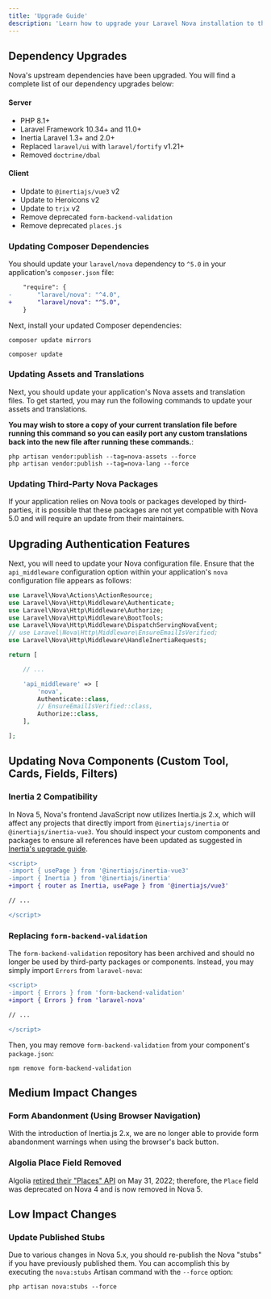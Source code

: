 ```yaml
---
title: 'Upgrade Guide'
description: 'Learn how to upgrade your Laravel Nova installation to the latest version.'
---
```


## Dependency Upgrades

Nova's upstream dependencies have been upgraded. You will find a complete list of our dependency upgrades below:

#### Server

* PHP 8.1+
* Laravel Framework 10.34+ and 11.0+
* Inertia Laravel 1.3+ and 2.0+
* Replaced `laravel/ui` with `laravel/fortify` v1.21+
* Removed `doctrine/dbal`

#### Client

* Update to `@inertiajs/vue3` v2
* Update to Heroicons v2
* Update to `trix` v2
* Remove deprecated `form-backend-validation`
* Remove deprecated `places.js`

### Updating Composer Dependencies

You should update your `laravel/nova` dependency to `^5.0` in your application's `composer.json` file:

```diff composer.json
    "require": {
-       "laravel/nova": "^4.0",
+       "laravel/nova": "^5.0",
    }
```

Next, install your updated Composer dependencies:

```shell
composer update mirrors

composer update
```

### Updating Assets and Translations

Next, you should update your application's Nova assets and translation files. To get started, you may run the following commands to update your assets and translations.

**You may wish to store a copy of your current translation file before running this command so you can easily port any custom translations back into the new file after running these commands.**:

```shell
php artisan vendor:publish --tag=nova-assets --force
php artisan vendor:publish --tag=nova-lang --force
```

### Updating Third-Party Nova Packages ​

If your application relies on Nova tools or packages developed by third-parties, it is possible that these packages are not yet compatible with Nova 5.0 and will require an update from their maintainers.

## Upgrading Authentication Features

Next, you will need to update your Nova configuration file. Ensure that the `api_middleware` configuration option within your application's `nova` configuration file appears as follows:

```php config/nova.php {6,16}
use Laravel\Nova\Actions\ActionResource;
use Laravel\Nova\Http\Middleware\Authenticate;
use Laravel\Nova\Http\Middleware\Authorize;
use Laravel\Nova\Http\Middleware\BootTools;
use Laravel\Nova\Http\Middleware\DispatchServingNovaEvent;
// use Laravel\Nova\Http\Middleware\EnsureEmailIsVerified;
use Laravel\Nova\Http\Middleware\HandleInertiaRequests;

return [

    // ...

    'api_middleware' => [
        'nova',
        Authenticate::class,
        // EnsureEmailIsVerified::class,
        Authorize::class,
    ],

];
```

## Updating Nova Components (Custom Tool, Cards, Fields, Filters)

### Inertia 2 Compatibility

In Nova 5, Nova's frontend JavaScript now utilizes Inertia.js 2.x, which will affect any projects that directly import from `@inertiajs/inertia` or `@inertiajs/inertia-vue3`. You should inspect your custom components and packages to ensure all references have been updated as suggested in [Inertia's upgrade guide](https://inertiajs.com/upgrade-guide).

```diff
<script>
-import { usePage } from '@inertiajs/inertia-vue3'
-import { Inertia } from '@inertiajs/inertia'
+import { router as Inertia, usePage } from '@inertiajs/vue3'

// ...

</script>
```

### Replacing `form-backend-validation`

The `form-backend-validation` repository has been archived and should no longer be used by third-party packages or components. Instead, you may simply import `Errors` from `laravel-nova`:

```diff
<script>
-import { Errors } from 'form-backend-validation'
+import { Errors } from 'laravel-nova'

// ...

</script>
```

Then, you may remove `form-backend-validation` from your component's `package.json`:

```shell
npm remove form-backend-validation
```

## Medium Impact Changes

### Form Abandonment (Using Browser Navigation)

With the introduction of Inertia.js 2.x, we are no longer able to provide form abandonment warnings when using the browser's back button.

### Algolia Place Field Removed

Algolia [retired their "Places" API](https://www.algolia.com/blog/product/sunsetting-our-places-feature/) on May 31, 2022; therefore, the `Place` field was deprecated on Nova 4 and is now removed in Nova 5.

## Low Impact Changes

### Update Published Stubs

Due to various changes in Nova 5.x, you should re-publish the Nova "stubs" if you have previously published them. You can accomplish this by executing the `nova:stubs` Artisan command with the `--force` option:

```shell
php artisan nova:stubs --force
```
